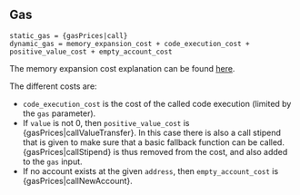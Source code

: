 ## Gas

    static_gas = {gasPrices|call}
    dynamic_gas = memory_expansion_cost + code_execution_cost + positive_value_cost + empty_account_cost

The memory expansion cost explanation can be found [here](/about#memoryexpansion).

The different costs are:

- `code_execution_cost` is the cost of the called code execution (limited by the `gas` parameter).
- If `value` is not 0, then `positive_value_cost` is {gasPrices|callValueTransfer}. In this case there is also a call stipend that is given to make sure that a basic fallback function can be called. {gasPrices|callStipend} is thus removed from the cost, and also added to the `gas` input.
- If no account exists at the given `address`, then `empty_account_cost` is {gasPrices|callNewAccount}.
